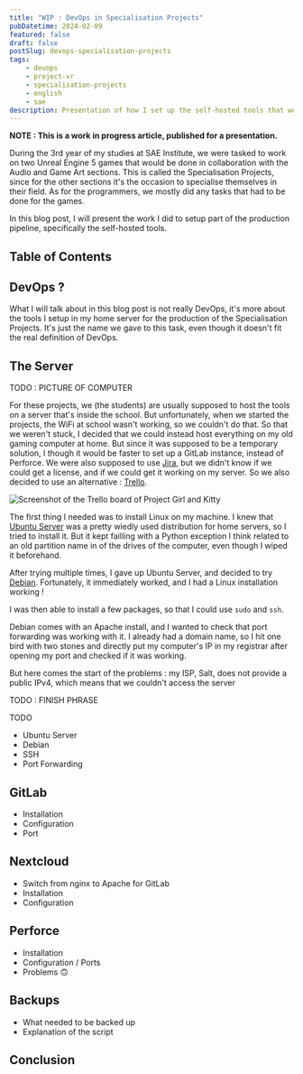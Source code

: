 ```yaml
---
title: "WIP : DevOps in Specialisation Projects"
pubDatetime: 2024-02-09
featured: false
draft: false
postSlug: devops-specialisation-projects
tags:
    - devops
    - project-vr
    - specialisation-projects
    - english
    - sae
description: Presentation of how I set up the self-hosted tools that we used in the production of the two games we made for the specialisation projects.
---
```


**NOTE : This is a work in progress article, published for a presentation.**

During the 3rd year of my studies at SAE Institute, we were tasked to work on two Unreal Engine 5 games that would be done in collaboration with the Audio and Game Art sections.
This is called the Specialisation Projects, since for the other sections it's the occasion to specialise themselves in their field.
As for the programmers, we mostly did any tasks that had to be done for the games.

In this blog post, I will present the work I did to setup part of the production pipeline, specifically the self-hosted tools.


## Table of Contents

## DevOps ?

What I will talk about in this blog post is not really DevOps, it's more about the tools I setup in my home server for the production of the Specialisation Projects.
It's just the name we gave to this task, even though it doesn't fit the real definition of DevOps.

## The Server

TODO : PICTURE OF COMPUTER

For these projects, we (the students) are usually supposed to host the tools on a server that's inside the school.
But unfortunately, when we started the projects, the WiFi at school wasn't working, so we couldn't do that.
So that we weren't stuck, I decided that we could instead host everything on my old gaming computer at home.
But since it was supposed to be a temporary solution, I though it would be faster to set up a GitLab instance, instead of Perforce.
We were also supposed to use [Jira](https://www.atlassian.com/fr/software/jira), but we didn't know if we could get a license, and if we could get it working on my server.
So we also decided to use an alternative : [Trello](https://trello.com/).

![Screenshot of the Trello board of Project Girl and Kitty](/src/assets/devops/trello.png)

The first thing I needed was to install Linux on my machine.
I knew that [Ubuntu Server](https://ubuntu.com/download/server) was a pretty wiedly used distribution for home servers, so I tried to install it.
But it kept failling with a Python exception I think related to an old partition name in of the drives of the computer, even though I wiped it beforehand.

After trying multiple times, I gave up Ubuntu Server, and decided to try [Debian](https://www.debian.org/).
Fortunately, it immediately worked, and I had a Linux installation working !

I was then able to install a few packages, so that I could use `sudo` and `ssh`.

Debian comes with an Apache install, and I wanted to check that port forwarding was working with it.
I already had a domain name, so I hit one bird with two stones and directly put my computer's IP in my registrar after opening my port and checked if it was working.

But here comes the start of the problems : my ISP, Salt, does not provide a public IPv4, which means that we couldn't access the server 

TODO : FINISH PHRASE

TODO

- Ubuntu Server
- Debian
- SSH
- Port Forwarding

## GitLab

- Installation
- Configuration
- Port

## Nextcloud

- Switch from nginx to Apache for GitLab
- Installation
- Configuration

## Perforce

- Installation
- Configuration / Ports
- Problems 🙃

## Backups

- What needed to be backed up
- Explanation of the script

## Conclusion

